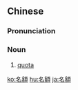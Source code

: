 {{also|名额}}
==Chinese==
{{zh-forms|s=名额}}

===Pronunciation===
{{zh-pron
|m=míng'é
|c=ming4 ngaak6,ming4 ngaak6-2
|h=pfs=miàng-ngiak
|mn=miâ-gia̍h
|cat=n
}}

===Noun===
{{zh-noun}}

# [[quota]] {{gloss|said of people only}}

{{zh-cat|Advanced}}

[[ko:名額]]
[[hu:名額]]
[[ja:名額]]